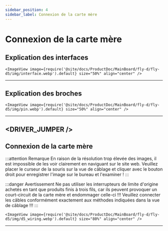 ```yaml
---
sidebar_position: 4
sidebar_label: Connexion de la carte mère
---
```





# Connexion de la carte mère

## Explication des interfaces

    <ImageView image={require('@site/docs/ProductDoc/MainBoard/fly-d/fly-d5/img/interface.webp').default} size="50%" align="center" />

----

## Explication des broches

    <ImageView image={require('@site/docs/ProductDoc/MainBoard/fly-d/fly-d5/img/pin.webp').default} size="50%" align="center" />
---

<DRIVER_JUMPER />
---

## Connexion de la carte mère

:::attention Remarque
En raison de la résolution trop élevée des images, il est impossible de les voir clairement en naviguant sur le site web. Veuillez placer le curseur de la souris sur la vue de câblage et cliquer avec le bouton droit pour enregistrer l'image sur le bureau et l'examiner !
:::

:::danger Avertissement
Ne pas utiliser les interrupteurs de limite d'origine achetés en tant que produits finis à trois fils, car ils peuvent provoquer un court-circuit de la carte mère et endommager celle-ci !!! Veuillez connecter les câbles conformément exactement aux méthodes indiquées dans la vue de câblage !!!
:::

    <ImageView image={require('@site/docs/ProductDoc/MainBoard/fly-d/fly-d5/img/d5_wiring.webp').default} size="80%" align="center" />

----

